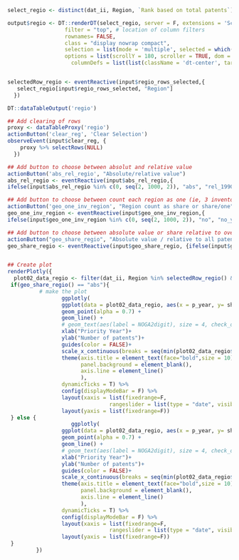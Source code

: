 ```r

select_regio <- distinct(dat_ii, Region, `Rank based on total patents`)  %>% na.omit()

output$regio <- DT::renderDT(select_regio, server = F, extensions = 'Scroller',  
                  filter = "top", # location of column filters
                  rownames= FALSE,
                  class = "display nowrap compact", 
                  selection = list(mode = 'multiple', selected = which(select_regio$Region %in% c("CH - Northwestern Switzerland "))),
                  options = list(scrollY = 180, scroller = TRUE, dom = 't', scrollX= T,
         			columnDefs = list(list(className = 'dt-center', targets = 1))))


selectedRow_regio <- eventReactive(input$regio_rows_selected,{
   select_regio[input$regio_rows_selected, "Region"]
  })

DT::dataTableOutput('regio')

## Add clearing of rows
proxy <- dataTableProxy('regio')
actionButton('clear_reg', 'Clear Selection')
observeEvent(input$clear_reg, {
    proxy %>% selectRows(NULL)
  })

## Add button to choose between absolut and relative value
actionButton('abs_rel_regio', "Absolute/relative value")
abs_rel_regio <- eventReactive(input$abs_rel_regio,{
ifelse(input$abs_rel_regio %in% c(0, seq(2, 1000, 2)), "abs", "rel_1990")}, ignoreNULL = FALSE)

## Add button to choose between count each region as one (ie, 3 inventors in three regions, each region counts as one for this patent) or count the relative share of each region (ie, 3 inventors in three regions, each region counts as 1/3 for this patent) 
actionButton('geo_one_inv_region', "Region count as share or share/one")
geo_one_inv_region <- eventReactive(input$geo_one_inv_region,{
ifelse(input$geo_one_inv_region %in% c(0, seq(2, 1000, 2)), "no", "no_yes")}, ignoreNULL = FALSE)

## Add button to choose between absolute value or share relative to overall patents for a given year
actionButton("geo_share_regio", "Absolute value / relative to all patents")
geo_share_regio <- eventReactive(input$geo_share_regio, {ifelse(input$geo_share_regio %in% c(0, seq(2, 1000, 2)), "abs", "rel")}, ignoreNULL = FALSE)


## Create plot
renderPlotly({
  plot02_data_regio <- filter(dat_ii, Region %in% selectedRow_regio() & ipc_3 == "all" & abs_rel %in% abs_rel_regio() & geo_one_inv %in% geo_one_inv_region())
 if(geo_share_regio() == "abs"){
          # make the plot
                 ggplotly(
                 ggplot(data = plot02_data_regio, aes(x = p_year, y= share_inv, color = Region, shape = ipc_3)) +
                 geom_point(alpha = 0.7) +
                 geom_line() +
                 # geom_text(aes(label = NOGA2digit), size = 4, check_overlap = FALSE, position = position_nudge(y = +0.1))+
                 xlab("Priority Year")+
                 ylab("Number of patents")+
                 guides(color = FALSE)+
                 scale_x_continuous(breaks = seq(min(plot02_data_regio$p_year), max(plot02_data_regio$p_year), by = 5)) +
                 theme(axis.title = element_text(face="bold",size = 10),
                       panel.background = element_blank(),
                       axis.line = element_line()
                       ),
                 dynamicTicks = T) %>%
                 config(displayModeBar = F) %>%
                 layout(xaxis = list(fixedrange=F, 
                                rangeslider = list(type = "date", visible=T))) %>%
                 layout(yaxis = list(fixedrange=F)) 
 } else {
                    ggplotly(
                 ggplot(data = plot02_data_regio, aes(x = p_year, y= share_geo, color = Region, shape = ipc_3)) +
                 geom_point(alpha = 0.7) +
                 geom_line() +
                 # geom_text(aes(label = NOGA2digit), size = 4, check_overlap = FALSE, position = position_nudge(y = +0.1))+
                 xlab("Priority Year")+
                 ylab("Number of patents")+
                 guides(color = FALSE)+
                 scale_x_continuous(breaks = seq(min(plot02_data_regio$p_year), max(plot02_data_regio$p_year), by = 5)) +
                 theme(axis.title = element_text(face="bold",size = 10),
                       panel.background = element_blank(),
                       axis.line = element_line()
                       ),
                 dynamicTicks = T) %>%
                 config(displayModeBar = F) %>%
                 layout(xaxis = list(fixedrange=F, 
                                rangeslider = list(type = "date", visible=T))) %>%
                 layout(yaxis = list(fixedrange=F)) 
 }
         })

        
```
